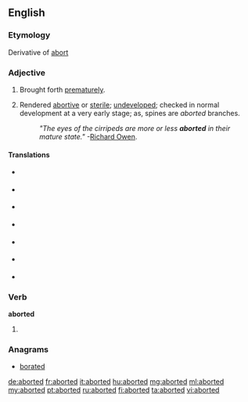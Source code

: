 ==English==

===Etymology===
Derivative of [[abort]]

===Adjective===
{{en-adj|-}}

# Brought forth [[prematurely]].
# {{biology}} Rendered [[abortive]] or [[sterile]]; [[undeveloped]]; checked in normal development at a very early stage; as, spines are ''aborted'' branches.
#: ''"The eyes of the cirripeds are more or less '''aborted''' in their mature state."'' -[[w:Richard Owen|Richard Owen]].

====Translations====
{{trans-top|brought forth prematurely}}
{{trans-mid}}
{{trans-bottom}}
{{trans-top|rendered abortive or sterile}}
{{trans-mid}}
{{trans-bottom}}

{{checktrans-top}}
<!-- meaning (1) or meaning (2)? -->
* {{ttbc|ca}} {{t|ca|avortat}}
* {{ttbc|fr}} {{t+|fr|avorté}}
* {{ttbc|ia}} {{t|ia|abortate}}
* {{ttbc|it}} {{t-|it|terminato}}
* {{ttbc|pt}} {{t-|pt|abortado}}
* {{ttbc|es}} {{t-|es|abortado}}
* {{ttbc|sv}} {{t+|sv|aborterad}}
{{checktrans-bottom}}

===Verb===
'''aborted'''

# {{past of|abort}}

===Anagrams===
* [[borated#English|borated]]

[[de:aborted]]
[[fr:aborted]]
[[it:aborted]]
[[hu:aborted]]
[[mg:aborted]]
[[ml:aborted]]
[[my:aborted]]
[[pt:aborted]]
[[ru:aborted]]
[[fi:aborted]]
[[ta:aborted]]
[[vi:aborted]]